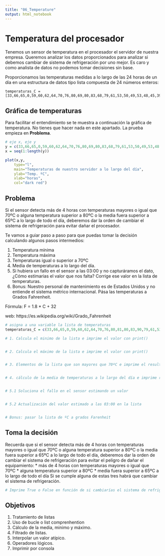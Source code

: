 ```yaml
---
title: "06_Temperature"
output: html_notebook
---
```


# Temperatura del procesador

Tenemos un sensor de temperatura en el procesador el servidor de nuestra empresa. Queremos analizar los datos proporcionados para analizar si debemos cambiar de sistema de refrigeración por uno mejor. Es caro y como analista de datos no podemos tomar decisiones sin base. 

Proporcionamos las temperaturas medidas a lo largo de las 24 horas de un día en una estructura de datos tipo lista compuesta de 24 números enteros: 
```
temperaturas_C = [33,66,65,0,59,60,62,64,70,76,80,69,80,83,68,79,61,53,50,49,53,48,45,39]
```

## Gráfica de temperaturas
Para facilitar el entendimiento se te muestra a continuación la gráfica de temperatura. No tienes que hacer nada en este apartado. La prueba empieza en **Problema**. 

```r
# eje x, eje y
y = c(33,66,65,0,59,60,62,64,70,76,80,69,80,83,68,79,61,53,50,49,53,48,45,39)
x = seq(1:length(y))
```


```r
plot(x,y,
    type="l",
    main="Temperaturas de nuestro servidor a lo largo del día",
    ylab="Temp. ºC",
    xlab="horas",
    col="dark red")

```


## Problema

Si el sensor detecta más de 4 horas con temperaturas mayores o igual que 70ºC o alguna temperatura superior a 80ºC o la media fuera superior a 65ºC a lo largo de todo el día, deberemos dar la orden de cambiar el sistema de refrigeración para evitar dañar el procesador. 

Te vamos a guiar paso a paso para que puedas tomar la decisión calculando algunos pasos intermedios: 

1. Temperatura mínima
2. Temperatura máxima
3. Temperaturas igual o superior a 70ºC
4. Media de temperaturas a lo largo del día. 
5. Si hubiera un fallo en el sensor a las 03:00 y no capturáramos el dato, ¿Cómo estímarias el valor que nos falta? Corrige ese valor en la lista de temperaturas. 
6. Bonus: Nuestro personal de mantenimiento es de Estados Unidos y no entiende el sistema métrico internacional. Pása las temperaturas a Grados Fahrenheit.

Fórmula: F = 1.8 * C + 32

web: https://es.wikipedia.org/wiki/Grado_Fahrenheit


```r
# asigna a una variable la lista de temperaturas
temperaturas_C = c(33,66,65,0,59,60,62,64,70,76,80,81,80,83,90,79,61,53,50,49,53,48,45,39)

# 1. Calcula el minimo de la lista e imprime el valor con print()


# 2. Calcula el máximo de la lista e imprime el valor con print()


# 3. Elementos de la lista que son mayores que 70ºC e imprime el resultado


# 4. cálculo de la media de temperaturas a lo largo del día e imprime resultado


# 5.1 Soluciona el fallo en el sensor estimando un valor


# 5.2 Actualización del valor estimado a las 03:00 en la lista


# Bonus: pasar la lista de ºC a grados Farenheit
```

## Toma la decisión
Recuerda que si el sensor detecta más de 4 horas con temperaturas mayores o igual que 70ºC o alguna temperatura superior a 80ºC o la media fuera superior a 65ºC a lo largo de todo el día, deberemos dar la orden de cambiar el sistema de refrigeración para evitar el peligro de dañar el equipamiento: 
* más de 4 horas con temperaturas mayores o igual que 70ºC
* alguna temperatura superior a 80ºC
* media fuera superior a 65ºC a lo largo de todo el día
Si se cumple alguna de estas tres habrá que cambiar el sistema de refrigeración. 


```r
# Imprime True o False en función de si cambiarías el sistema de refrigeración o no


```


## Objetivos

1. Tratamiento de listas
2. Uso de bucle o list comprenhention
3. Cálculo de la media, minimo y máximo. 
4. Filtrado de listas. 
5. Interpolar un valor atípico. 
6. Operadores lógicos. 
7. Imprimir por consola
